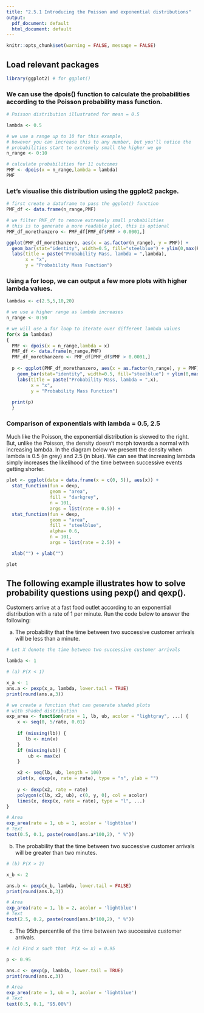 ---
title: "2.5.1 Introducing the Poisson and exponential distributions"
output:
  pdf_document: default
  html_document: default
---

```{r setup, include=FALSE}
knitr::opts_chunk$set(warning = FALSE, message = FALSE)
```

## Load relevant packages

```{r}
library(ggplot2) # for ggplot()
```

### We can use the dpois() function to calculate the probabilities according to the Poisson probability mass function.

```{r}
# Poisson distribution illustrated for mean = 0.5 

lambda <- 0.5

# we use a range up to 10 for this example,
# however you can increase this to any number, but you'll notice the
# probabilities start to extremely small the higher we go
n_range <- 0:10

# calculate probabilities for 11 outcomes
PMF <- dpois(x = n_range,lambda = lambda)
PMF
```

### Let's visualise this distribution using the ggplot2 packge.

```{r fig.width = 7, fig.height = 3}
# first create a dataframe to pass the ggplot() function
PMF_df <- data.frame(n_range,PMF)

# we filter PMF_df to remove extremely small probabilities
# this is to generate a more readable plot, this is optional
PMF_df_morethanzero <- PMF_df[PMF_df$PMF > 0.0001,]

ggplot(PMF_df_morethanzero, aes(x = as.factor(n_range), y = PMF)) +
  geom_bar(stat="identity", width=0.5, fill="steelblue") + ylim(0,max(PMF)) +
  labs(title = paste("Probability Mass, lambda = ",lambda),
       x = "x",
       y = "Probability Mass Function")
```

### Using a for loop, we can output a few more plots with higher lambda values.

```{r fig.width = 7, fig.height = 3}
lambdas <- c(2.5,5,10,20)

# we use a higher range as lambda increases
n_range <- 0:50

# we will use a for loop to iterate over different lambda values
for(x in lambdas)
{
  PMF <- dpois(x = n_range,lambda = x)
  PMF_df <- data.frame(n_range,PMF)
  PMF_df_morethanzero <- PMF_df[PMF_df$PMF > 0.0001,]
  
  p <- ggplot(PMF_df_morethanzero, aes(x = as.factor(n_range), y = PMF)) +
    geom_bar(stat="identity", width=0.5, fill="steelblue") + ylim(0,max(PMF)) +
    labs(title = paste("Probability Mass, lambda = ",x),
         x = "x",
         y = "Probability Mass Function")
  
  print(p)
  }
```



### Comparison of exponentials with lambda = 0.5, 2.5 

Much like the Poisson, the exponential distribution is skewed to the right. But, unlike the Poisson, the density doesn't morph towards a normal with increasing lambda. In the diagram below we present the density when lambda is 0.5 (in grey) and 2.5 (in blue). We can see that increasing lambda simply increases the likelihood of the time between successive events getting shorter. 

```{r fig.width = 7, fig.height = 3.5}

plot <- ggplot(data = data.frame(x = c(0, 5)), aes(x)) + 
  stat_function(fun = dexp,
                geom = "area",
                fill = "darkgrey",
                n = 101,
                args = list(rate = 0.5)) +  
  stat_function(fun = dexp,
                geom = "area",
                fill = "steelblue", 
                alpha= 0.6, 
                n = 101,
                args = list(rate = 2.5)) +  

  xlab("") + ylab("") 

plot 
```


## The following example illustrates how to solve probability questions using pexp() and qexp(). 

Customers arrive at a fast food outlet according to an exponential distribution with a rate of 1 per minute. Run the code below to answer the following:   

a) The probability that the time between two successive customer arrivals will be less than a minute. 
```{r}
# Let X denote the time between two successive customer arrivals 

lambda <- 1  

# (a) P(X < 1) 

x_a <- 1 
ans.a <- pexp(x_a, lambda, lower.tail = TRUE)
print(round(ans.a,3))
```

```{r fig.width = 7, fig.height = 4}

# we create a function that can generate shaded plots
# with shaded distribution
exp_area <- function(rate = 1, lb, ub, acolor = "lightgray", ...) {
    x <- seq(0, 5/rate, 0.01) 
    
    if (missing(lb)) {
       lb <- min(x)
    }
    if (missing(ub)) {
        ub <- max(x)
    }

    x2 <- seq(lb, ub, length = 100)    
    plot(x, dexp(x, rate = rate), type = "n", ylab = "")
   
    y <- dexp(x2, rate = rate)
    polygon(c(lb, x2, ub), c(0, y, 0), col = acolor)
    lines(x, dexp(x, rate = rate), type = "l", ...)
}

# Area
exp_area(rate = 1, ub = 1, acolor = 'lightblue')
# Text
text(0.5, 0.1, paste(round(ans.a*100,2), " %"))

```


b) The probability that the time between two successive customer arrivals will be greater than two minutes. 
```{r fig.width = 7, fig.height = 4}
# (b) P(X > 2) 

x_b <- 2 

ans.b <- pexp(x_b, lambda, lower.tail = FALSE)
print(round(ans.b,3))

# Area
exp_area(rate = 1, lb = 2, acolor = 'lightblue')
# Text
text(2.5, 0.2, paste(round(ans.b*100,2), " %"))
```


c) The 95th percentile of the time between two successive customer arrivals. 

```{r fig.width = 7, fig.height = 4}
# (c) Find x such that  P(X <= x) = 0.95 

p <- 0.95  

ans.c <- qexp(p, lambda, lower.tail = TRUE) 
print(round(ans.c,3))

# Area
exp_area(rate = 1, ub = 3, acolor = 'lightblue')
# Text
text(0.5, 0.1, "95.00%")
```